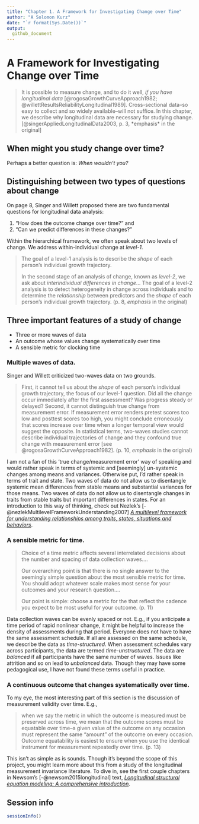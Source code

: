 ```yaml
---
title: "Chapter 1. A Framework for Investigating Change over Time"
author: "A Solomon Kurz"
date: "`r format(Sys.Date())`"
output:
  github_document
---
```


# A Framework for Investigating Change over Time

> It is possible to measure change, and to do it well, *if you have longitudinal data* [@rogosaGrowthCurveApproach1982; @willettResultsReliabilityLongitudinal1989]. Cross-sectional data--so easy to collect and so widely available--will not suffice. In this chapter, we describe why longitudinal data are necessary for studying change. [@singerAppliedLongitudinalData2003, p. 3, *emphasis* in the original]

## When might you study change over time?

Perhaps a better question is: *When wouldn't you?*

## Distinguishing between two types of questions about change

On page 8, Singer and Willett proposed there are two fundamental questions for longitudinal data analysis:

1. "How does the outcome change over time?" and
2. "Can we predict differences in these changes?"

Within the hierarchical framework, we often speak about two levels of change. We address within-individual change at *level-1*.

> The goal of a level-1 analysis is to describe the *shape* of each person's individual growth trajectory.
>
> In the second stage of an analysis of change, known as *level-2*, we ask about *interindividual differences in change*... The goal of a level-2 analysis is to detect heterogeneity in change across individuals and to determine the *relationship* between predictors and the *shape* of each person's individual growth trajectory. (p. 8, *emphasis* in the original)

## Three important features of a study of change

* Three or more waves of data
* An outcome whose values change systematically over time
* A sensible metric for clocking time

### Multiple waves of data.

Singer and Willett criticized two-waves data on two grounds.

> First, it cannot tell us about the *shape* of each person's individual growth trajectory, the focus of our level-1 question. Did all the change occur immediately after the first assessment? Was progress steady or delayed? Second, it cannot distinguish true change from measurement error. If measurement error renders pretest scores too low and posttest scores too high, you might conclude erroneously that scores increase over time when a longer temporal view would suggest the opposite. In statistical terms, two-waves studies cannot describe individual trajectories of change and they confound true change with measurement error [see @rogosaGrowthCurveApproach1982]. (p. 10, *emphasis* in the original)

I am not a fan of this 'true change/measurement error' way of speaking and would rather speak in terms of systemic and [seemingly] un-systemic changes among means and variances. Otherwise put, I'd rather speak in terms of trait and state. Two waves of data do not allow us to disentangle systemic mean differences from stable means and substantial variances for those means. Two waves of data do not allow us to disentangle changes in traits from stable traits but important differences in states. For an introduction to this way of thinking, check out Nezlek's [-@nezlekMultilevelFrameworkUnderstanding2007] [*A multilevel framework for understanding relationships among traits, states, situations and behaviors*](https://www.researchgate.net/publication/228079300_A_Multilevel_Framework_for_Understanding_Relationships_Among_Traits_States_Situations_and_Behaviours).

### A sensible metric for time.

> Choice of a time metric affects several interrelated decisions about the number and spacing of data collection waves....
>
> Our overarching point is that there is no single answer to the seemingly simple question about the most sensible metric for time. You should adopt whatever scale makes most sense for your outcomes and your research question....
>
> Our point is simple: choose a metric for the that reflect the cadence you expect to be most useful for your outcome. (p. 11)

Data collection waves can be evenly spaced or not. E.g., if you anticipate a time period of rapid nonlinear change, it might be helpful to increase the density of assessments during that period. Everyone does not have to have the same assessment schedule. If all are assessed on the same schedule, we describe the data as *time-structured*. When assessment schedules vary across participants, the data are termed *time-unstructured*. The data are *balanced* if all participants have the same number of waves. Issues like attrition and so on lead to *unbalanced* data. Though they may have some pedagogical use, I have not found these terms useful in practice.

### A continuous outcome that changes systematically over time.

To my eye, the most interesting part of this section is the discussion of measurement validity over time. E.g.,

> when we say the metric in which the outcome is measured must be preserved across time, we mean that the outcome scores must be equatable over time--a given value of the outcome on any occasion must represent the same "amount" of the outcome on every occasion. Outcome equatability is easiest to ensure when you use the identical instrument for measurement repeatedly over time. (p. 13)

This isn't as simple as is sounds. Though it's beyond the scope of this project, you might learn more about this from a study of the longitudinal measurement invariance literature. To dive in, see the first couple chapters in Newsom's [-@newsom2015longitudinal] text, [*Longitudinal structural equation modeling: A comprehensive introduction*](http://www.longitudinalsem.com/).

## Session info {-}

```r
sessionInfo()
```

